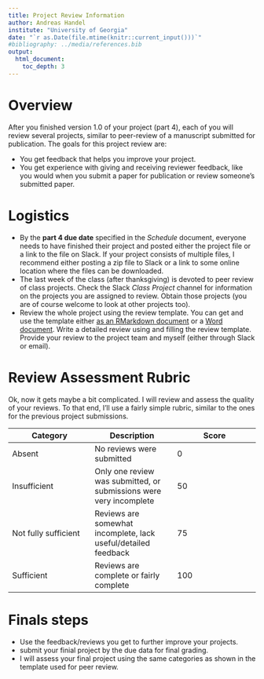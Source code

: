 ---
title: Project Review Information 
author: Andreas Handel
institute: "University of Georgia"
date: "`r as.Date(file.mtime(knitr::current_input()))`"
#bibliography: ../media/references.bib
output: 
  html_document:
    toc_depth: 3
---

# Overview
After you finished version 1.0 of your project (part 4), each of you will review several projects, similar to peer-review of a manuscript submitted for publication. The goals for this project review are:

* You get feedback that helps you improve your project.
* You get experience with giving and receiving reviewer feedback, like you would when you submit a paper for publication or review someone's submitted paper.


# Logistics
* By the __part 4 due date__ specified in the _Schedule_ document, everyone needs to have finished their project and posted either the project file or a link to the file on Slack. If your project consists of multiple files, I recommend either posting a zip file to Slack or a link to some online location where the files can be downloaded.
* The last week of the class (after thanksgiving) is devoted to peer review of class projects. Check the Slack _Class Project_ channel for information on the projects you are assigned to review. Obtain those projects (you are of course welcome to look at other projects too).
* Review the whole project using the review template. You can get and use the template either [as an RMarkdown document](../media/Project_Review_Template.Rmd) or a [Word document](../media/Project_Review_Template.Rmd). Write a detailed review using and filling the review template. Provide your review to the project team and myself (either through Slack or email).


# Review Assessment Rubric
Ok, now it gets maybe a bit complicated. I will review and assess the quality of your reviews. To that end, I'll use a fairly simple rubric, similar to the ones for the previous project submissions.

| **Category** | **Description**  | **Score** |
| --- | --- | --- |
| Absent | No reviews were submitted | 0 |
| Insufficient | Only one review was submitted, or submissions were very incomplete | 50 |
| Not fully sufficient | Reviews are somewhat incomplete, lack useful/detailed feedback | 75 |
| Sufficient | Reviews are complete or fairly complete | 100 |


# Finals steps
* Use the feedback/reviews you get to further improve your projects.
* submit your finial project by the due data for final grading.
* I will assess your final project using the same categories as shown in the template used for peer review.